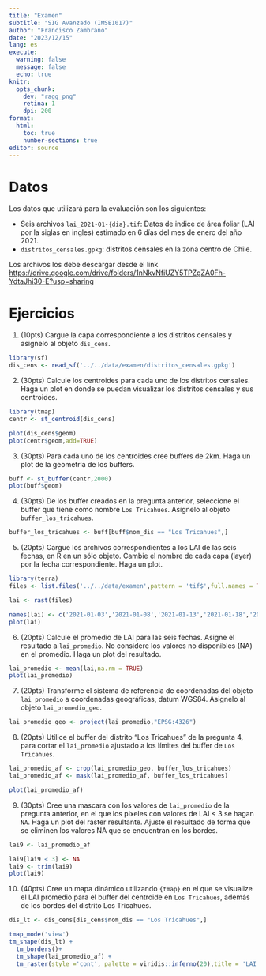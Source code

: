 ```yaml
---
title: "Examen"
subtitle: "SIG Avanzado (IMSE1017)"
author: "Francisco Zambrano"
date: "2023/12/15"
lang: es
execute:
  warning: false
  message: false
  echo: true
knitr:
  opts_chunk:
    dev: "ragg_png"
    retina: 1
    dpi: 200
format: 
  html:
    toc: true
    number-sections: true
editor: source
---
```


# Datos

Los datos que utilizará para la evaluación son los siguientes:

  - Seis archivos `lai_2021-01-{dia}.tif`: Datos de indice de área foliar (LAI por la siglas en ingles) estimado en 6 días del mes de enero del año 2021.
  - `distritos_censales.gpkg`: distritos censales en la zona centro de Chile.
  
Los archivos los debe descargar desde el link [https://drive.google.com/drive/folders/1nNkvNfiUZY5TPZgZA0Fh-YdtaJhi30-E?usp=sharing](https://drive.google.com/drive/folders/1nNkvNfiUZY5TPZgZA0Fh-YdtaJhi30-E?usp=sharing)

# Ejercicios

1. (10pts) Cargue la capa correspondiente a los distritos censales y asignelo al objeto `dis_cens`.

```r
library(sf)
dis_cens <- read_sf('../../data/examen/distritos_censales.gpkg')
```
2. (30pts) Calcule los centroides para cada uno de los distritos censales. Haga un plot en donde se puedan visualizar los distritos censales y sus centroides.

```r
library(tmap)
centr <- st_centroid(dis_cens)

plot(dis_cens$geom)
plot(centr$geom,add=TRUE)
```
3. (30pts) Para cada uno de los centroides cree buffers de 2km. Haga un plot de la geometría de los buffers.

```r
buff <- st_buffer(centr,2000)
plot(buff$geom)
```

4. (30pts) De los buffer creados en la pregunta anterior, seleccione el buffer que tiene como nombre `Los Tricahues`. Asígnelo al objeto `buffer_los_tricahues`.

```r
buffer_los_tricahues <- buff[buff$nom_dis == "Los Tricahues",]
```

5. (20pts) Cargue los archivos correspondientes a los LAI de las seis fechas, en R en un sólo objeto. Cambie el nombre de cada capa (layer) por la fecha correspondiente. Haga un plot.

```r
library(terra)
files <- list.files('../../data/examen',pattern = 'tif$',full.names = TRUE)

lai <- rast(files)

names(lai) <- c('2021-01-03','2021-01-08','2021-01-13','2021-01-18','2021-01-23','2021-01-28')
plot(lai)
```

6. (20pts) Calcule el promedio de LAI para las seis fechas. Asigne el resultado a `lai_promedio`. No considere los valores no disponibles (NA) en el promedio. Haga un plot del resultado.

```r
lai_promedio <- mean(lai,na.rm = TRUE)
plot(lai_promedio)
```

7. (20pts) Transforme el sistema de referencia de coordenadas del objeto `lai_promedio` a coordenadas geográficas, datum WGS84. Asignelo al objeto `lai_promedio_geo`.

```r
lai_promedio_geo <- project(lai_promedio,"EPSG:4326")
```

8. (20pts) Utilice el buffer del distrito "Los Tricahues" de la pregunta 4, para cortar el `lai_promedio` ajustado a los límites del buffer de `Los Tricahues`.

```r
lai_promedio_af <- crop(lai_promedio_geo, buffer_los_tricahues)
lai_promedio_af <- mask(lai_promedio_af, buffer_los_tricahues)

plot(lai_promedio_af)
```

9. (30pts) Cree una mascara con los valores de `lai_promedio` de la pregunta anterior, en el que los pixeles con valores de LAI < 3 se hagan `NA`. Haga un plot del raster resultante. Ajuste el resultado de forma que se eliminen los valores NA que se encuentran en los bordes.

```r
lai9 <- lai_promedio_af

lai9[lai9 < 3] <- NA
lai9 <- trim(lai9)
plot(lai9)
```

10. (40pts) Cree un mapa dinámico utilizando `{tmap}` en el que se visualize el LAI promedio para el buffer del centroide en `Los Tricahues`, además de los bordes del distrito Los Tricahues.

```r

dis_lt <- dis_cens[dis_cens$nom_dis == "Los Tricahues",]

tmap_mode('view')
tm_shape(dis_lt) +
  tm_borders()+
  tm_shape(lai_promedio_af) +
  tm_raster(style ='cont', palette = viridis::inferno(20),title = 'LAI') 
```





